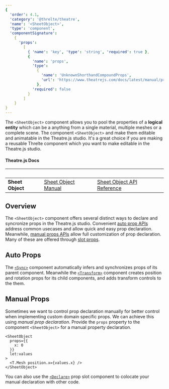 ```yaml
---
{
  'order': 4.1,
  'category': '@threlte/theatre',
  'name': '<SheetObject>',
  'type': 'component',
  'componentSignature':
    {
      'props':
        [
          { 'name': 'key', 'type': 'string', 'required': true },
          {
            'name': 'props',
            'type':
              {
                'name': 'UnknownShorthandCompoundProps',
                'url': 'https://www.theatrejs.com/docs/latest/manual/prop-types'
              },
            'required': false
          }
        ]
    }
}
---
```


The `<SheetObject>` component allows you to pool the properties of a **logical entity** which can be a anything from a single material, multiple meshes or a complete scene. The component `<SheetObject>` and
make them editable and animatable in the Theatre.js studio. It's a great choice if you are making a reusable Threlte component which
you want to make editable in the Theatre.js studio.

#### Theatre.js Docs

|&nbsp;|&nbsp;|&nbsp;|
|---|---|---|
| **Sheet Object** | [Sheet Object Manual](https://www.theatrejs.com/docs/latest/manual/objects) | [Sheet Object API Reference](https://www.theatrejs.com/docs/latest/api/core#object) |

## Overview

The `<SheetObject>` component offers several distinct ways to declare and syncronize props in the Theatre.js studio. Convenient [auto prop APIs](#auto-props) address common usecases and allow
quick and easy prop declaration. Meanwhile, [manual props APIs](#manual-prop) allow full customization of prop declaration. Many of these are offered through [slot props](https://svelte.dev/docs/special-elements#slot-slot-key-value).

<Example path="theatre/sheet-object" iframe/>

## Auto Props

The [`<Sync>`](./sync) component automatically infers and synchronizes props of its parent component. Meanwhile the [`<Transform>`](./transform) component creates position and rotation props for its 
child components, and adds transform controls to the them.


## Manual Props

Sometimes we want to control prop declaration manually for better control when implementing custom domain 
specific props. We can achieve this using *manual prop declaration*. Provide the `props` property to the component 
`<SheetObject>` for a manual property declaration.

```svelte
<SheetObject
  props={{
    x: 0
  }}
  let:values
>
  <T.Mesh position.x={values.x} />
</SheetObject>
```

You can also use the [`<Declare>`](./declare) prop slot component to colocate your manual declaration with other code.
